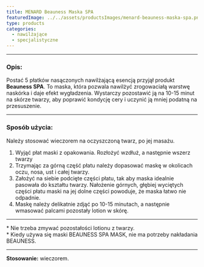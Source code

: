 ```yaml
---
title: MENARD Beauness Maska SPA
featuredImage: ../../assets/productsImages/menard-beauness-maska-spa.png
type: products
categories:
  - nawilżające
  - specjalistyczne
---
```



<Beauness />

---

<h3>Opis:</h3>

Postać 5 płatków nasączonych nawilżającą esencją przyjął produkt **Beauness SPA**. To maska, która pozwala nawilżyć zrogowaciałą warstwę naskórka i daje efekt wygładzenia. Wystarczy pozostawić ją na 10-15 minut na skórze twarzy, aby poprawić kondycję cery i uczynić ją mniej podatną na przesuszenie.

---

### Sposób użycia:

Należy stosować wieczorem na oczyszczoną twarz, po jej masażu.

1. Wyjąć płat maski z opakowania. Rozłożyć wzdłuż, a następnie wszerz twarzy
2. Trzymając za górną część płatu należy dopasować maskę w okolicach oczu, nosa, ust i całej twarzy.
3. Założyć na siebie podcięte części płatu, tak aby maska idealnie pasowała do kształtu twarzy. Nałożenie górnych, głębiej wyciętych części płatu maski na jej dolne części powoduje, że maska łatwo nie odpadnie.
4. Maskę należy delikatnie zdjąć po 10-15 minutach, a następnie wmasować palcami pozostały lotion w skórę.

---

\* Nie trzeba zmywać pozostałości lotionu z twarzy.<br />\* Kiedy używa się maski BEAUNESS SPA MASK, nie ma potrzeby nakładania BEAUNESS.

---

**Stosowanie:** wieczorem.
